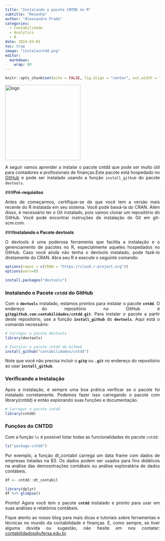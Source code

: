 ```yaml
---
title: "Instalando o pacote CNTDD no R"
subtitle: "Resenha"
author: "Alexsandro Prado"
categories:
  - Contabilidade
  - Analytics
  - R
date: 2024-03-01
toc: true
image: "instalacntdd.png"
editor: 
  markdown: 
    wrap: 80
---
```


```r
knitr::opts_chunk$set(echo = FALSE, fig.align = "center", out.width = "100%")
```

```{=html}
<style> body {text-align: justify} </style>
```
![](cntdd.png "logo"){fig-align="center" width="245"}

A seguir vamos aprender a instalar o pacote cntdd que pode ser muito útil para
contadores e profissionais de finanças.Este pacote está hospedado no
[GitHub](https://github.com/contabilidados/cntdd) e pode ser instalado usando a
função `install_github` do pacote `devtools`.

###**Pré-requisitos**

Antes de começarmos, certifique-se de que você tem a versão mais recente do R
instalada em seu sistema. Você pode baixá-la do CRAN. Além disso, é necessário
ter o Git instalado, pois vamos clonar um repositório do GitHub. Você pode
encontrar instruções de instalação do Git em git-scm.com.

###**Instalando o Pacote devtools**

O devtools é uma poderosa ferramenta que facilita a instalação e o gerenciamento
de pacotes no R, especialmente aqueles hospedados no GitHub. Caso você ainda não
tenha o devtools instalado, pode fazê-lo diretamente do CRAN. Abra seu R e
execute o seguinte comando:

```r
options(repos = c(CRAN = "https://cloud.r-project.org"))
options(warn=0)
```

```r
install.packages("devtools")
```

### **Instalando o Pacote `cntdd` do GitHub**

Com o **`devtools`** instalado, estamos prontos para instalar o pacote
**`cntdd`**. O endereço do repositório no GitHub é
**`git@github.com:contabilidados/cntdd.git`**. Para instalar o pacote a partir
deste repositório, use a função **`install_github`** do **`devtools`**. Aqui
está o comando necessário:

```r

# Carregar o pacote devtools
library(devtools)

# Instalar o pacote cntdd do GitHub
install_github("contabilidados/cntdd")

```

Note que você não precisa incluir o **`git@`** ou **`.git`** no endereço do
repositório ao usar **`install_github`**.

### **Verificando a Instalação**

Após a instalação, é sempre uma boa prática verificar se o pacote foi instalado
corretamente. Podemos fazer isso carregando o pacote com library(cntdd) e então
explorando suas funções e documentação.

```r
# Carregar o pacote cntdd
library(cntdd)

```

### **Funções do CNTDD**

Com a função `ls` é possível listar todas as funcionalidades do pacote `cntdd`:

```r
ls("package:cntdd")

```

Por exemplo, a função dt_contabil carrega um data frame com dados de empresas
listadas na B3. Os dados podem ser usados para fins didáticos na análise das
demosntrações contábeis ou análise exploratária de dados contábeis.

```r
df <- cntdd::dt_contabil

```


```r

library(dplyr)
df %>% glimpse()
```

Pronto! Agora você tem o pacote **`cntdd`** instalado e pronto para usar em suas
análises e relatórios contábeis. 

Fique atento ao nosso blog para mais dicas e tutoriais sobre ferramentas e
técnicas no mundo da contabilidade e finanças. E, como sempre, se tiver alguma
dúvida ou sugestão, não hesite em nos contatar:
[contabilidados\@ufersa.edu.br](mailto:contabilidados@ufersa.edu.br).
